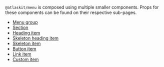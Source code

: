 `@atlaskit/menu` is composed using multiple smaller components.
Props for these components can be found on their respective sub-pages.

- [Menu group](/components/menu/menu-group/props)
- [Section](/components/menu/section/props)
- [Heading item](/components/menu/heading-item/props)
- [Skeleton heading item](/components/menu/skeleton-heading-item/props)
- [Skeleton item](/components/menu/skeleton-item/props)
- [Button item](/components/menu/button-item/props)
- [Link item](/components/menu/link-item/props)
- [Custom item](/components/menu/custom-item/props)
